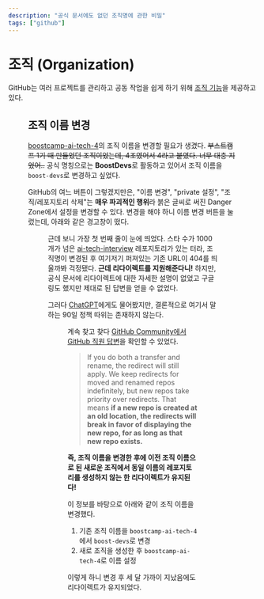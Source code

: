 ```yaml
---
description: "공식 문서에도 없던 조직명에 관한 비밀"
tags: ["github"]
---
```


# 조직 (Organization)

GitHub는 여러 프로젝트를 관리하고 공동 작업을 쉽게 하기 위해 [조직 기능](https://docs.github.com/ko/organizations)을 제공하고 있다.


<Figure
  src="/img/wiki/github/organization/coodingpenguin-organization.png"
  width="500px"
  caption="조직을 생성하고 public으로 설정하면 프로필에서 소속된 조직들이 보인다."
/>

## 조직 이름 변경

[boostcamp-ai-tech-4](https://github.com/boostcamp-ai-tech-4)의 조직 이름을 변경할 필요가 생겼다. ~~부스트캠프 1기 때 만들었던 조직이었는데, 4조였어서 4라고 붙였다. 너무 대충 지었어..~~ 공식 명칭으로는 **BoostDevs**로 활동하고 있어서 조직 이름을 `boost-devs`로 변경하고 싶었다.

GitHub의 여느 버튼이 그렇겠지만은, "이름 변경", "private 설정", "조직/레포지토리 삭제"는 **매우 파괴적인 행위**라 붉은 글씨로 써진 Danger Zone에서 설정을 변경할 수 있다.
변경을 해야 하니 이름 변경 버튼을 눌렀는데, 아래와 같은 경고창이 떴다.

<Figure
  src="/img/wiki/github/organization/warning-dialog.png"
  width="500px"
  hasBorder
/>

근데 보니 가장 첫 번째 줄이 눈에 띄었다. 스타 수가 1000개가 넘은 [ai-tech-interview](https://github.com/boost-devs/ai-tech-interview) 레포지토리가 있는 터라, 조직명이 변경된 후 여기저기 퍼져있는 기존 URL이 404를 띄울까봐 걱정됐다. **근데 리다이렉트를 지원해준다니!** 하지만, 공식 문서에 리다이렉트에 대한 자세한 설명이 없었고 구글링도 했지만 제대로 된 답변을 얻을 수 없었다.

그러다 [ChatGPT](https://chat.openai.com/)에게도 물어봤지만, 결론적으로 여기서 말하는 90일 정책 따위는 존재하지 않는다.

<Figure src="/img/wiki/github/organization/chatgpt-answer.png" />

계속 찾고 찾다 [GitHub Community에서 GitHub 직원 답변](https://github.com/orgs/community/discussions/22669)을 확인할 수 있었다.

> If you do both a transfer and rename, the redirect will still apply. We keep redirects for moved and renamed repos indefinitely, but new repos take priority over redirects. That means **if a new repo is created at an old location, the redirects will break in favor of displaying the new repo, for as long as that new repo exists.**

**즉, 조직 이름을 변경한 후에 이전 조직 이름으로 된 새로운 조직에서 동일 이름의 레포지토리를 생성하지 않는 한 리다이렉트가 유지된다!**

이 정보를 바탕으로 아래와 같이 조직 이름을 변경했다.

1. 기존 조직 이름을 `boostcamp-ai-tech-4`에서 `boost-devs`로 변경
2. 새로 조직을 생성한 후 `boostcamp-ai-tech-4`로 이름 설정

이렇게 하니 변경 후 세 달 가까이 지났음에도 리다이렉트가 유지되었다.

